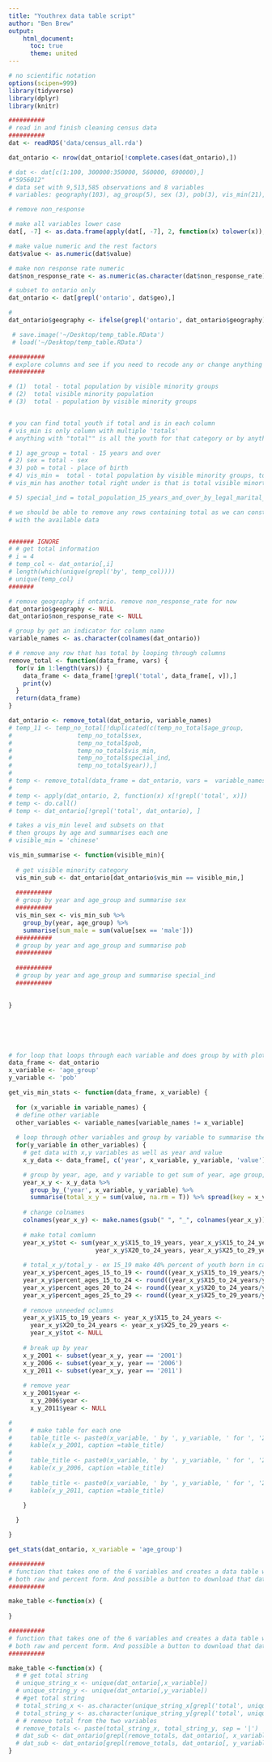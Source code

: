 ```yaml
---
title: "Youthrex data table script"
author: "Ben Brew"
output:
    html_document:
      toc: true
      theme: united
---
```


```r
# no scientific notation
options(scipen=999)
library(tidyverse)
library(dplyr)
library(knitr)


```

```r
##########
# read in and finish cleaning census data 
##########
dat <- readRDS('data/census_all.rda')

dat_ontario <- nrow(dat_ontario[!complete.cases(dat_ontario),])

# dat <- dat[c(1:100, 300000:350000, 560000, 690000),]
#"5956012"
# data set with 9,513,585 observations and 8 variables
# variables: geography(103), ag_group(5), sex (3), pob(3), vis_min(21), special_ind(110), value, year(3)

# remove non_response

# make all variables lower case 
dat[, -7] <- as.data.frame(apply(dat[, -7], 2, function(x) tolower(x)), stringsAsFactors = T)

# make value numeric and the rest factors 
dat$value <- as.numeric(dat$value)

# make non response rate numeric 
dat$non_response_rate <- as.numeric(as.character(dat$non_response_rate))

# subset to ontario only 
dat_ontario <- dat[grepl('ontario', dat$geo),]

# 
dat_ontario$geography <- ifelse(grepl('ontario', dat_ontario$geography), 'ontario (35)', dat_ontario$geography)

 # save.image('~/Desktop/temp_table.RData')
 # load('~/Desktop/temp_table.RData')


```

```r

##########
# explore columns and see if you need to recode any or change anything 
##########

# (1)  total - total population by visible minority groups
# (2)  total visible minority population 
# (3)  total - population by visible minority groups     


# you can find total youth if total and is in each column
# vis_min is only column with multiple 'totals' 
# anything with "total"" is all the youth for that category or by anything. They should all be the same bust some differ by a little, doesnt matter though. could remove all but one. this should be denominator of percent. 

# 1) age_group = total - 15 years and over
# 2) sex = total - sex
# 3) pob = total - place of birth
# 4) vis_min =  total - total population by visible minority groups, total visible minority population
# vis_min has another total right under is that is total visible minortiy, which should be sum"

# 5) special_ind = total_population_15_years_and_over_by_legal_marital_status

# we should be able to remove any rows containing total as we can construct our own total variable 
# with the available data


####### IGNORE
# # get total information 
# i = 4
# temp_col <- dat_ontario[,i]
# length(which(unique(grepl('by', temp_col))))
# unique(temp_col)
#######

# remove geography if ontario. remove non_response_rate for now
dat_ontario$geography <- NULL
dat_ontario$non_response_rate <- NULL

# group by get an indicator for column name 
variable_names <- as.character(colnames(dat_ontario))

# # remove any row that has total by looping through columns 
remove_total <- function(data_frame, vars) {
  for(v in 1:length(vars)) {
    data_frame <- data_frame[!grepl('total', data_frame[, v]),]
    print(v)
  }
  return(data_frame)
}

dat_ontario <- remove_total(dat_ontario, variable_names)
# temp_11 <- temp_no_total[!duplicated(c(temp_no_total$age_group,
#                  temp_no_total$sex,
#                  temp_no_total$pob,
#                  temp_no_total$vis_min,
#                  temp_no_total$special_ind, 
#                  temp_no_total$year)),]
# 
# temp <- remove_total(data_frame = dat_ontario, vars =  variable_names)
# 
# temp <- apply(dat_ontario, 2, function(x) x[!grepl('total', x)])
# temp <- do.call()
# temp <- dat_ontario[!grepl('total', dat_ontario), ]

# takes a vis_min level and subsets on that
# then groups by age and summarises each one 
# visible_min = 'chinese'

vis_min_summarise <- function(visible_min){
  
  # get visible minority category
  vis_min_sub <- dat_ontario[dat_ontario$vis_min == visible_min,]
  
  ##########
  # group by year and age_group and summarise sex
  ##########
  vis_min_sex <- vis_min_sub %>%
    group_by(year, age_group) %>%
    summarise(sum_male = sum(value[sex == 'male']))
  ##########
  # group by year and age_group and summarise pob
  ##########
  
  ##########
  # group by year and age_group and summarise special_ind
  ##########
  

}






# for loop that loops through each variable and does group by with plot or table 
data_frame <- dat_ontario
x_variable <- 'age_group'
y_variable <- 'pob'

get_vis_min_stats <- function(data_frame, x_variable) {
  
  for (x_variable in variable_names) {
  # define other variable 
  other_variables <- variable_names[variable_names != x_variable]
  
  # loop through other variables and group by variable to summarise the other variable
  for(y_variable in other_variables) {
    # get data with x,y variables as well as year and value
    x_y_data <- data_frame[, c('year', x_variable, y_variable, 'value')]

    # group by year, age, and y variable to get sum of year, age group, and y totals
    year_x_y <- x_y_data %>%
      group_by_('year', x_variable, y_variable) %>%
      summarise(total_x_y = sum(value, na.rm = T)) %>% spread(key = x_variable, value = total_x_y) 
    
    # change colnames 
    colnames(year_x_y) <- make.names(gsub(" ", "_", colnames(year_x_y)))
    
    # make total comlumn
    year_x_y$tot <- sum(year_x_y$X15_to_19_years, year_x_y$X15_to_24_years, 
                        year_x_y$X20_to_24_years, year_x_y$X25_to_29_years)
    
    # total_x_y/total_y - ex 15_19 make 40% percent of youth born in canadacanada
    year_x_y$percent_ages_15_to_19 <- round((year_x_y$X15_to_19_years/year_x_y$tot)*100, 2)
    year_x_y$percent_ages_15_to_24 <- round((year_x_y$X15_to_24_years/year_x_y$tot)*100, 2)
    year_x_y$percent_ages_20_to_24 <- round((year_x_y$X20_to_24_years/year_x_y$tot)*100, 2)
    year_x_y$percent_ages_25_to_29 <- round((year_x_y$X25_to_29_years/year_x_y$tot)*100, 2)
    
    # remove unneeded oclumns
    year_x_y$X15_to_19_years <- year_x_y$X15_to_24_years <-
      year_x_y$X20_to_24_years <- year_x_y$X25_to_29_years <-
      year_x_y$tot <- NULL
  
    # break up by year 
    x_y_2001 <- subset(year_x_y, year == '2001')
    x_y_2006 <- subset(year_x_y, year == '2006')
    x_y_2011 <- subset(year_x_y, year == '2011')
    
    # remove year
    x_y_2001$year <-
      x_y_2006$year <-     
      x_y_2011$year <- NULL

# 
#     # make table for each one 
#     table_title <- paste0(x_variable, ' by ', y_variable, ' for ', '2001')
#     kable(x_y_2001, caption =table_title)
#     
#     table_title <- paste0(x_variable, ' by ', y_variable, ' for ', '2006')
#     kable(x_y_2006, caption =table_title)
#     
#     table_title <- paste0(x_variable, ' by ', y_variable, ' for ', '2011')
#     kable(x_y_2011, caption =table_title)
  
    }

  }

}

get_stats(dat_ontario, x_variable = 'age_group')

```


```r

##########
# function that takes one of the 6 variables and creates a data table with summary statistics in
# both raw and percent form. And possible a button to download that data
##########

make_table <-function(x) {
  
}

```

```r

##########
# function that takes one of the 6 variables and creates a data table with summary statistics in
# both raw and percent form. And possible a button to download that data
##########

make_table <-function(x) {
  # # get total string 
  # unique_string_x <- unique(dat_ontario[,x_variable])
  # unique_string_y <- unique(dat_ontario[,y_variable])
  # #get total string
  # total_string_x <- as.character(unique_string_x[grepl('total', unique_string_x)])
  # total_string_y <- as.character(unique_string_y[grepl('total', unique_string_y)])
  # # remove total from the two variables
  # remove_totals <- paste(total_string_x, total_string_y, sep = '|')
  # dat_sub <- dat_ontario[grepl(remove_totals, dat_ontario[, x_variable]),]
  # dat_sub <- dat_ontario[grepl(remove_totals, dat_ontario[, y_variable]),]
}

```


  
